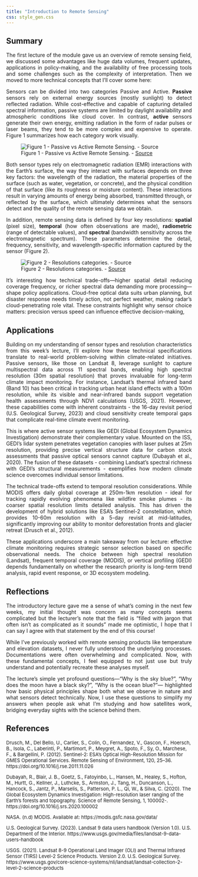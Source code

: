 ```yaml
---
title: "Introduction to Remote Sensing"
css: style_gen.css
---
```


## Summary

::: {style="text-align: justify;"}
The first lecture of the module gave us an overview of remote sensing field, we discussed some advantages like huge data volumes, frequent updates, applications in policy-making, and the availability of free processing tools and some challenges such as the complexity of interpretation. Then we moved to more technical concepts that I’ll cover some here:

Sensors can be divided into two categories Passive and Active. **Passive** sensors rely on external energy sources (mostly sunlight) to detect reflected radiation. While cost-effective and capable of capturing detailed spectral information, passive systems are limited by daylight availability and atmospheric conditions like cloud cover. In contrast, **active** sensors generate their own energy, emitting radiation in the form of radar pulses or laser beams, they tend to be more complex and expensive to operate. Figure 1 summarizes how each category work visually.

![Figure 1 - Passive vs Active Remote Sensing. - [Source](https://www.balamis.com/technology/){target="_blank"}](images/passive_active_anim_w1.gif){fig-align="center"}

Both sensor types rely on electromagnetic radiation (EMR) interactions with the Earth's surface, the way they interact with surfaces depends on three key factors: the wavelength of the radiation, the material properties of the surface (such as water, vegetation, or concrete), and the physical condition of that surface (like its roughness or moisture content). These interactions result in varying amounts of energy being absorbed, transmitted through, or reflected by the surface, which ultimately determines what the sensors detect and the quality of the remote sensing data we obtain.

In addition, remote sensing data is defined by four key resolutions: **spatial** (pixel size), **temporal** (how often observations are made), **radiometric** (range of detectable values), and **spectral** (bandwidth sensitivity across the electromagnetic spectrum). These parameters determine the detail, frequency, sensitivity, and wavelength-specific information captured by the sensor (Figure 2).

![Figure 2 - Resolutions categories. - [Source](https://www.researchgate.net/publication/367070608_Ten_simple_rules_for_working_with_high_resolution_remote_sensing_data){target="_blank"}](images/Different-kinds-of-resolution_w1.jpg){fig-align="center"}

It's interesting how technical trade-offs—higher spatial detail reducing coverage frequency, or richer spectral data demanding more processing—shape policy applications. Cloud-free optical data suits urban planning, but disaster response needs timely action, not perfect weather, making radar’s cloud-penetrating role vital. These constraints highlight why sensor choice matters: precision versus speed can influence effective decision-making,
:::

## Applications

::: {style="text-align: justify;"}
Building on my understanding of sensor types and resolution characteristics from this week's lecture, I'll explore how these technical specifications translate to real-world problem-solving within climate-related initiatives. Passive sensors, like those on Landsat 8, leverage sunlight to capture multispectral data across 11 spectral bands, enabling high spectral resolution (30m spatial resolution) that proves invaluable for long-term climate impact monitoring. For instance, Landsat's thermal infrared band (Band 10) has been critical in tracking urban heat island effects with a 100m resolution, while its visible and near-infrared bands support vegetation health assessments through NDVI calculations (USGS, 2021). However, these capabilities come with inherent constraints - the 16-day revisit period (U.S. Geological Survey, 2023) and cloud sensitivity create temporal gaps that complicate real-time climate event monitoring.

This is where active sensor systems like GEDI (Global Ecosystem Dynamics Investigation) demonstrate their complementary value. Mounted on the ISS, GEDI's lidar system penetrates vegetation canopies with laser pulses at 25m resolution, providing precise vertical structure data for carbon stock assessments that passive optical sensors cannot capture (Dubayah et al., 2020). The fusion of these datasets - combining Landsat's spectral richness with GEDI's structural measurements - exemplifies how modern climate science overcomes individual sensor limitations.

The technical trade-offs extend to temporal resolution considerations. While MODIS offers daily global coverage at 250m-1km resolution - ideal for tracking rapidly evolving phenomena like wildfire smoke plumes - its coarser spatial resolution limits detailed analysis. This has driven the development of hybrid solutions like ESA's Sentinel-2 constellation, which provides 10-60m resolution with a 5-day revisit at mid-latitudes, significantly improving our ability to monitor deforestation fronts and glacier retreat (Drusch et al., 2012).

These applications underscore a main takeaway from our lecture: effective climate monitoring requires strategic sensor selection based on specific observational needs. The choice between high spectral resolution (Landsat), frequent temporal coverage (MODIS), or vertical profiling (GEDI) depends fundamentally on whether the research priority is long-term trend analysis, rapid event response, or 3D ecosystem modeling.
:::

## Reflections

::: {style="text-align: justify;"}
The introductory lecture gave me a sense of what's coming in the next few weeks, my initial thought was concern as many concepts seems complicated but the lecturer’s note that the field is “filled with jargon that often isn’t as complicated as it sounds” made me optimistic, I hope that I can say I agree with that statement by the end of this course!

While I've previously worked with remote sensing products like temperature and elevation datasets, I never fully understood the underlying processes. Documentations were often overwhelming and complicated. Now, with these fundamental concepts, I feel equipped to not just use but truly understand and potentially recreate these analyses myself.

The lecture’s simple yet profound questions—"Why is the sky blue?", "Why does the moon have a black sky?", "Why is the ocean blue?"— highlighted how basic physical principles shape both what we observe in nature and what sensors detect technically. Now, I use these questions to simplify my answers when people ask what I’m studying and how satellites work, bridging everyday sights with the science behind them.
:::

## References

::: {style="text-align: left; font-size: 13px;"}
Drusch, M., Del Bello, U., Carlier, S., Colin, O., Fernandez, V., Gascon, F., Hoersch, B., Isola, C., Laberinti, P., Martimort, P., Meygret, A., Spoto, F., Sy, O., Marchese, F., & Bargellini, P. (2012). Sentinel-2: ESA’s Optical High-Resolution Mission for GMES Operational Services. Remote Sensing of Environment, 120, 25–36. https://doi.org/10.1016/j.rse.2011.11.026

Dubayah, R., Blair, J. B., Goetz, S., Fatoyinbo, L., Hansen, M., Healey, S., Hofton, M., Hurtt, G., Kellner, J., Luthcke, S., Armston, J., Tang, H., Duncanson, L., Hancock, S., Jantz, P., Marselis, S., Patterson, P. L., Qi, W., & Silva, C. (2020). The Global Ecosystem Dynamics Investigation: High-resolution laser ranging of the Earth’s forests and topography. Science of Remote Sensing, 1, 100002-. https://doi.org/10.1016/j.srs.2020.100002

NASA. (n.d) MODIS. Available at: https://modis.gsfc.nasa.gov/data/

U.S. Geological Survey. (2023). Landsat 9 data users handbook (Version 1.0). U.S. Department of the Interior. https://www.usgs.gov/media/files/landsat-9-data-users-handbook

USGS. (2021). Landsat 8-9 Operational Land Imager (OLI) and Thermal Infrared Sensor (TIRS) Level-2 Science Products. Version 2.0. U.S. Geological Survey. https://www.usgs.gov/core-science-systems/nli/landsat/landsat-collection-2-level-2-science-products
:::
